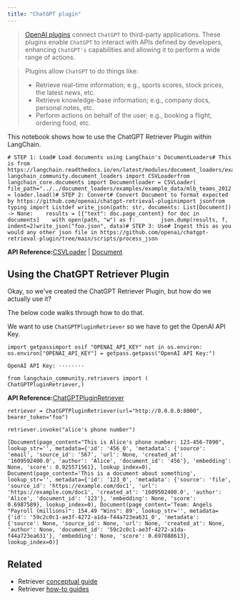 ```yaml
---
title: "ChatGPT plugin"
---
```


> [OpenAI plugins](https://platform.openai.com/oss/plugins/introduction) connect `ChatGPT` to third-party applications. These plugins enable `ChatGPT` to interact with APIs defined by developers, enhancing `ChatGPT's` capabilities and allowing it to perform a wide range of actions.

> Plugins allow `ChatGPT` to do things like:
>
> * Retrieve real-time information; e.g., sports scores, stock prices, the latest news, etc.
> * Retrieve knowledge-base information; e.g., company docs, personal notes, etc.
> * Perform actions on behalf of the user; e.g., booking a flight, ordering food, etc.

This notebook shows how to use the ChatGPT Retriever Plugin within LangChain.

```
# STEP 1: Load# Load documents using LangChain's DocumentLoaders# This is from https://langchain.readthedocs.io/en/latest/modules/document_loaders/examples/csv.htmlfrom langchain_community.document_loaders import CSVLoaderfrom langchain_core.documents import Documentloader = CSVLoader(    file_path="../../document_loaders/examples/example_data/mlb_teams_2012.csv")data = loader.load()# STEP 2: Convert# Convert Document to format expected by https://github.com/openai/chatgpt-retrieval-pluginimport jsonfrom typing import Listdef write_json(path: str, documents: List[Document]) -> None:    results = [{"text": doc.page_content} for doc in documents]    with open(path, "w") as f:        json.dump(results, f, indent=2)write_json("foo.json", data)# STEP 3: Use# Ingest this as you would any other json file in https://github.com/openai/chatgpt-retrieval-plugin/tree/main/scripts/process_json
```

**API Reference:**[CSVLoader](https://python.langchain.com/api_reference/community/document_loaders/langchain_community.document_loaders.csv_loader.CSVLoader.html) | [Document](https://python.langchain.com/api_reference/core/documents/langchain_core.documents.base.Document.html)

## Using the ChatGPT Retriever Plugin

Okay, so we've created the ChatGPT Retriever Plugin, but how do we actually use it?

The below code walks through how to do that.

We want to use `ChatGPTPluginRetriever` so we have to get the OpenAI API Key.

```
import getpassimport osif "OPENAI_API_KEY" not in os.environ:    os.environ["OPENAI_API_KEY"] = getpass.getpass("OpenAI API Key:")
```

```
OpenAI API Key: ········
```

```
from langchain_community.retrievers import (    ChatGPTPluginRetriever,)
```

**API Reference:**[ChatGPTPluginRetriever](https://python.langchain.com/api_reference/community/retrievers/langchain_community.retrievers.chatgpt_plugin_retriever.ChatGPTPluginRetriever.html)

```
retriever = ChatGPTPluginRetriever(url="http://0.0.0.0:8000", bearer_token="foo")
```

```
retriever.invoke("alice's phone number")
```

```
[Document(page_content="This is Alice's phone number: 123-456-7890", lookup_str='', metadata={'id': '456_0', 'metadata': {'source': 'email', 'source_id': '567', 'url': None, 'created_at': '1609592400.0', 'author': 'Alice', 'document_id': '456'}, 'embedding': None, 'score': 0.925571561}, lookup_index=0), Document(page_content='This is a document about something', lookup_str='', metadata={'id': '123_0', 'metadata': {'source': 'file', 'source_id': 'https://example.com/doc1', 'url': 'https://example.com/doc1', 'created_at': '1609502400.0', 'author': 'Alice', 'document_id': '123'}, 'embedding': None, 'score': 0.6987589}, lookup_index=0), Document(page_content='Team: Angels "Payroll (millions)": 154.49 "Wins": 89', lookup_str='', metadata={'id': '59c2c0c1-ae3f-4272-a1da-f44a723ea631_0', 'metadata': {'source': None, 'source_id': None, 'url': None, 'created_at': None, 'author': None, 'document_id': '59c2c0c1-ae3f-4272-a1da-f44a723ea631'}, 'embedding': None, 'score': 0.697888613}, lookup_index=0)]
```

## Related

* Retriever [conceptual guide](/src/oss/concepts/retrievers)
* Retriever [how-to guides](/src/oss/how_to/#retrievers)
